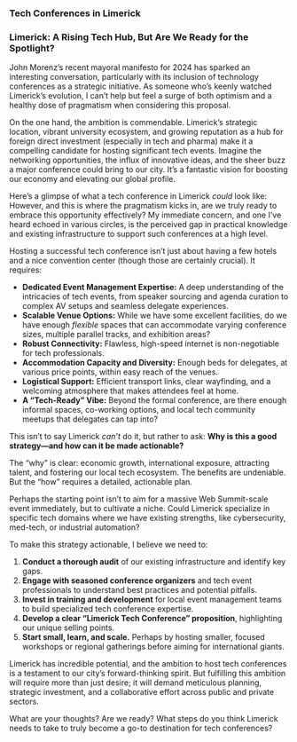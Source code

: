 ### Tech Conferences in Limerick

<h3>Limerick: A Rising Tech Hub, But Are We Ready for the Spotlight?</h3>

John Morenz's recent mayoral manifesto for 2024 has sparked an interesting conversation, particularly with its inclusion of technology conferences as a strategic initiative. As someone who's keenly watched Limerick's evolution, I can't help but feel a surge of both optimism and a healthy dose of pragmatism when considering this proposal.

On the one hand, the ambition is commendable. Limerick's strategic location, vibrant university ecosystem, and growing reputation as a hub for foreign direct investment (especially in tech and pharma) make it a compelling candidate for hosting significant tech events. Imagine the networking opportunities, the influx of innovative ideas, and the sheer buzz a major conference could bring to our city. It's a fantastic vision for boosting our economy and elevating our global profile.

Here's a glimpse of what a tech conference in Limerick *could* look like: 
However, and this is where the pragmatism kicks in, are we truly ready to embrace this opportunity effectively? My immediate concern, and one I've heard echoed in various circles, is the perceived gap in practical knowledge and existing infrastructure to support such conferences at a high level.

Hosting a successful tech conference isn't just about having a few hotels and a nice convention center (though those are certainly crucial). It requires:

* **Dedicated Event Management Expertise:** A deep understanding of the intricacies of tech events, from speaker sourcing and agenda curation to complex AV setups and seamless delegate experiences.
* **Scalable Venue Options:** While we have some excellent facilities, do we have enough *flexible* spaces that can accommodate varying conference sizes, multiple parallel tracks, and exhibition areas?
* **Robust Connectivity:** Flawless, high-speed internet is non-negotiable for tech professionals.
* **Accommodation Capacity and Diversity:** Enough beds for delegates, at various price points, within easy reach of the venues.
* **Logistical Support:** Efficient transport links, clear wayfinding, and a welcoming atmosphere that makes attendees feel at home.
* **A "Tech-Ready" Vibe:** Beyond the formal conference, are there enough informal spaces, co-working options, and local tech community meetups that delegates can tap into?

This isn't to say Limerick *can't* do it, but rather to ask: **Why is this a good strategy—and how can it be made actionable?**

The "why" is clear: economic growth, international exposure, attracting talent, and fostering our local tech ecosystem. The benefits are undeniable. But the "how" requires a detailed, actionable plan.

Perhaps the starting point isn't to aim for a massive Web Summit-scale event immediately, but to cultivate a niche. Could Limerick specialize in specific tech domains where we have existing strengths, like cybersecurity, med-tech, or industrial automation?

To make this strategy actionable, I believe we need to:

1.  **Conduct a thorough audit** of our existing infrastructure and identify key gaps.
2.  **Engage with seasoned conference organizers** and tech event professionals to understand best practices and potential pitfalls.
3.  **Invest in training and development** for local event management teams to build specialized tech conference expertise.
4.  **Develop a clear "Limerick Tech Conference" proposition**, highlighting our unique selling points.
5.  **Start small, learn, and scale.** Perhaps by hosting smaller, focused workshops or regional gatherings before aiming for international giants.

Limerick has incredible potential, and the ambition to host tech conferences is a testament to our city's forward-thinking spirit. But fulfilling this ambition will require more than just desire; it will demand meticulous planning, strategic investment, and a collaborative effort across public and private sectors.

What are your thoughts? Are we ready? What steps do you think Limerick needs to take to truly become a go-to destination for tech conferences?
